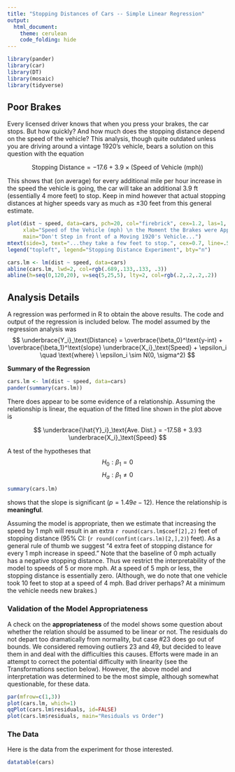 ```yaml
---
title: "Stopping Distances of Cars -- Simple Linear Regression"
output: 
  html_document:
    theme: cerulean
    code_folding: hide
---
```


```r
library(pander)
library(car)
library(DT)
library(mosaic)
library(tidyverse)
```


## Poor Brakes

Every licensed driver knows that when you press your brakes, the car stops. But how quickly? And how much does the stopping distance depend on the speed of the vehicle? This analysis, though quite outdated unless you are driving around a vintage 1920's vehicle, bears a solution on this question with the equation

$$
  \text{Stopping Distance} = -17.6 + 3.9 \times \text{(Speed of Vehicle (mph))}
$$

This shows that (on average) for every additional mile per hour increase in the speed the vehicle is going, the car will take an additional 3.9 ft (essentially 4 more feet) to stop. Keep in mind however that actual stopping distances at higher speeds vary as much as $\pm 30$ feet from this general estimate.

```r
plot(dist ~ speed, data=cars, pch=20, col="firebrick", cex=1.2, las=1,
     xlab="Speed of the Vehicle (mph) \n the Moment the Brakes were Applied", ylab="Distance (ft) it took the Vehicle to Stop",
     main="Don't Step in front of a Moving 1920's Vehicle...")
mtext(side=3, text="...they take a few feet to stop.", cex=0.7, line=.5)
legend("topleft", legend="Stopping Distance Experiment", bty="n")

cars.lm <- lm(dist ~ speed, data=cars)
abline(cars.lm, lwd=2, col=rgb(.689,.133,.133, .3))
abline(h=seq(0,120,20), v=seq(5,25,5), lty=2, col=rgb(.2,.2,.2,.2))
```

## Analysis Details

A regression was performed in R to obtain the above results. The code and output of the regression is included below. The model assumed by the regression analysis was
$$
  \underbrace{Y_i}_\text{Distance} = \overbrace{\beta_0}^\text{y-int} + \overbrace{\beta_1}^\text{slope} \underbrace{X_i}_\text{Speed} + \epsilon_i \quad \text{where} \ \epsilon_i \sim N(0, \sigma^2)
$$

**Summary of the Regression**

```r
cars.lm <- lm(dist ~ speed, data=cars)
pander(summary(cars.lm))
```



There does appear to be some evidence of a relationship. Assuming the relationship is linear, the equation of the fitted line shown in the plot above is

$$
  \underbrace{\hat{Y}_i}_\text{Ave. Dist.} = -17.58 + 3.93 \underbrace{X_i}_\text{Speed}
$$

A test of the hypotheses that 
$$
  H_0: \beta_1 = 0
$$
$$
  H_a: \beta_1 \neq 0
$$

```r
summary(cars.lm)
```

shows that the slope is significant $(p = 1.49e-12)$. Hence the relationship is **meaningful**. 

Assuming the model is appropriate, then we estimate that increasing the speed by 1 mph will result in an extra `r round(cars.lm$coef[2],2)` feet of stopping distance (95% CI: (`r round(confint(cars.lm)[2,],2)`) feet). As a general rule of thumb we suggest "4 extra feet of stopping distance for every 1 mph increase in speed." Note that the baseline of 0 mph actually has a negative stopping distance. Thus we restrict the interpretability of the model to speeds of 5 or more mph. At a speed of 5 mph or less, the stopping distance is essentially zero. (Although, we do note that one vehicle took 10 feet to stop at a speed of 4 mph. Bad driver perhaps? At a minimum the vehicle needs new brakes.)

### Validation of the Model Appropriateness

A check on the **appropriateness** of the model shows some question about whether the relation should be assumed to be linear or not. The residuals do not depart too dramatically from normality, but case #23 does go out of bounds. We considered removing outliers 23 and 49, but decided to leave them in and deal with the difficulties this causes. Efforts were made in an attempt to correct the potential difficulty with linearity (see the Transformations section below). However, the above model and interpretation was determined to be the most simple, although somewhat questionable, for these data.

```r
par(mfrow=c(1,3))
plot(cars.lm, which=1)
qqPlot(cars.lm$residuals, id=FALSE)
plot(cars.lm$residuals, main="Residuals vs Order")
```


### The Data

Here is the data from the experiment for those interested.

```r
datatable(cars)
```
